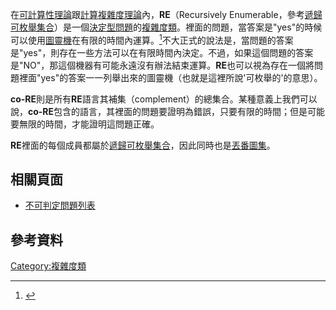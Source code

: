 在[[可計算性理論|可計算性理論]]跟[[計算複雜度理論|計算複雜度理論]]內，'''RE'''（Recursively Enumerable，參考[[遞歸可枚舉集合|遞歸可枚舉集合]]）是一個[[決定型問題|決定型問題]]的[[複雜度類|複雜度類]]。裡面的問題，當答案是"yes"的時候可以使用[[圖靈機|圖靈機]]在有限的時間內運算。<ref>{{CZoo|Class RE|R#re}}</ref>不大正式的說法是，當問題的答案是"yes"，則存在一些方法可以在有限時間內決定。不過，如果這個問題的答案是"NO"，那這個機器有可能永遠沒有辦法結束運算。'''RE'''也可以視為存在一個將問題裡面"yes"的答案一一列舉出來的圖靈機（也就是這裡所說'可枚舉的'的意思）。

'''co-RE'''則是所有'''RE'''語言其補集（complement）的總集合。某種意義上我們可以說，'''co-RE'''包含的語言，其裡面的問題要證明為錯誤，只要有限的時間；但是可能要無限的時間，才能證明這問題正確。

'''RE'''裡面的每個成員都屬於[[遞歸可枚舉集合|遞歸可枚舉集合]]，因此同時也是[[丟番圖集|丟番圖集]]。
==相關頁面==

*[[不可判定問題列表|不可判定問題列表]]

==參考資料==
<references/>

{{複雜度類}}
[[Category:複雜度類|Category:複雜度類]]